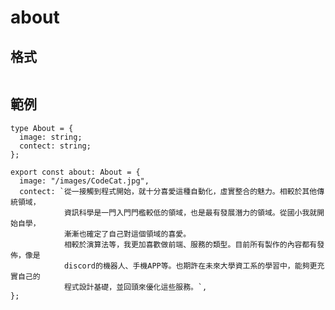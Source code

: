 # about

## 格式
```

```

## 範例
```
type About = {
  image: string;
  contect: string;
};

export const about: About = {
  image: "/images/CodeCat.jpg",
  contect: `從一接觸到程式開始，就十分喜愛這種自動化，虛實整合的魅力。相較於其他傳統領域，
            資訊科學是一門入門門檻較低的領域，也是最有發展潛力的領域。從國小我就開始自學，
            漸漸也確定了自己對這個領域的喜愛。
            相較於演算法等，我更加喜歡做前端、服務的類型。目前所有製作的內容都有發佈，像是
            discord的機器人、手機APP等。也期許在未來大學資工系的學習中，能夠更充實自己的
            程式設計基礎，並回頭來優化這些服務。`,
};
```